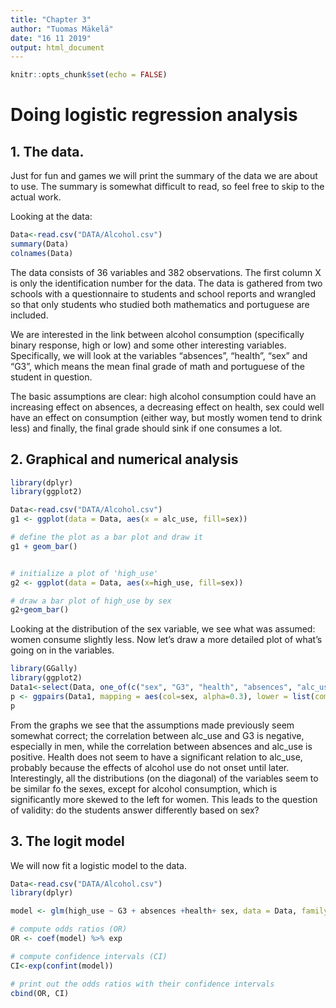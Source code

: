 ```yaml
---
title: "Chapter 3"
author: "Tuomas Mäkelä"
date: "16 11 2019"
output: html_document
---
```


```r
knitr::opts_chunk$set(echo = FALSE)
```
# Doing logistic regression analysis

## 1. The data.

Just for fun and games we will print the summary of the data we are about to use.  The summary is somewhat difficult to read, so feel free to skip to the actual work.

Looking at the data:
```r
Data<-read.csv("DATA/Alcohol.csv")
summary(Data)
colnames(Data)
```
The data consists of 36 variables and 382 observations. The first column X is only the identification number for the data. The data is gathered from two schools with a questionnaire to students and  school reports and wrangled so that only students who studied both mathematics and portuguese are included.

We are interested in the link between alcohol consumption  (specifically binary response, high or low) and some other interesting variables. Specifically, we will look at the variables "absences", "health", "sex" and "G3", which means the mean final grade of math and portuguese of the student in question.

The basic assumptions are clear: high alcohol consumption could have an increasing effect on absences, a decreasing effect on health, sex could well have an effect on consumption (either way, but mostly women tend to drink less) and finally, the final grade should sink if one consumes a lot.

## 2. Graphical and numerical analysis
```r
library(dplyr)
library(ggplot2)

Data<-read.csv("DATA/Alcohol.csv")
g1 <- ggplot(data = Data, aes(x = alc_use, fill=sex))

# define the plot as a bar plot and draw it
g1 + geom_bar()


# initialize a plot of 'high_use'
g2 <- ggplot(data = Data, aes(x=high_use, fill=sex))

# draw a bar plot of high_use by sex
g2+geom_bar()

```
  
Looking at the distribution of the sex variable, we see what was assumed: women consume slightly less. Now let's draw a more detailed plot of what's going on in the variables.
  
```r
library(GGally)
library(ggplot2)
Data1<-select(Data, one_of(c("sex", "G3", "health", "absences", "alc_use")))
p <- ggpairs(Data1, mapping = aes(col=sex, alpha=0.3), lower = list(combo = wrap("facethist", bins = 20)))
p
```
 
 From the graphs we see that the assumptions made previously seem somewhat correct; the correlation between alc_use and G3 is negative, especially in men, while the correlation between absences and alc_use is positive. Health does not seem to have a significant relation to alc_use, probably because the effects of alcohol use do not onset until later. Interestingly, all the distributions (on the diagonal) of the variables seem to be similar fo the sexes, except for alcohol consumption, which is significantly more skewed to the left for women. This leads to the question of validity: do the students answer differently based on sex?
 
## 3. The logit model

We will now fit a logistic model to the data.
```r
Data<-read.csv("DATA/Alcohol.csv")
library(dplyr)

model <- glm(high_use ~ G3 + absences +health+ sex, data = Data, family = "binomial")

# compute odds ratios (OR)
OR <- coef(model) %>% exp

# compute confidence intervals (CI)
CI<-exp(confint(model))

# print out the odds ratios with their confidence intervals
cbind(OR, CI)

```

